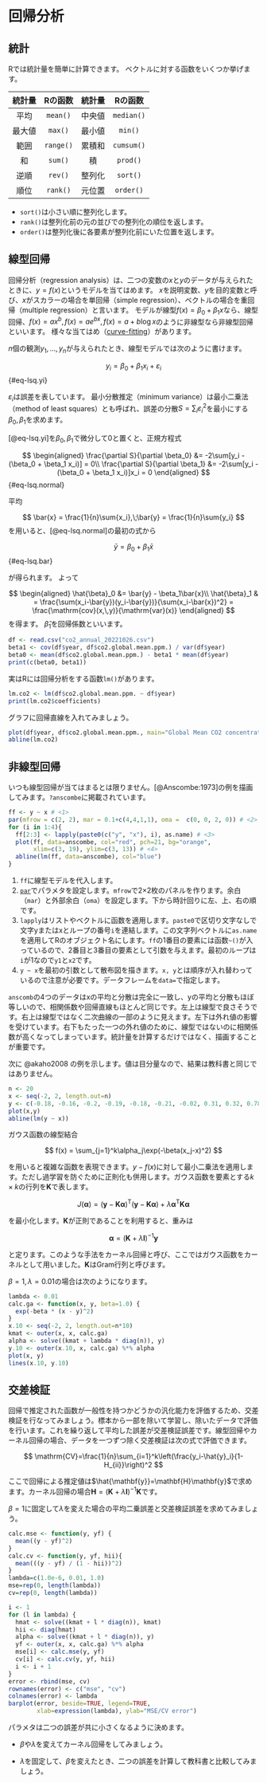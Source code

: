 # 回帰分析

## 統計

Rでは統計量を簡単に計算できます。 ベクトルに対する函数をいくつか挙げます。

| 統計量 |  Rの函数  | 統計量 |  Rの函数   |
|:------:|:---------:|:------:|:----------:|
|  平均  | `mean()`  | 中央値 | `median()` |
| 最大値 |  `max()`  | 最小値 |  `min()`   |
|  範囲  | `range()` | 累積和 | `cumsum()` |
|   和   |  `sum()`  |   積   |  `prod()`  |
|  逆順  |  `rev()`  | 整列化 |  `sort()`  |
|  順位  | `rank()`  | 元位置 | `order()`  |

-   `sort()`は小さい順に整列化します。
-   `rank()`は整列化前の元の並びでの整列化の順位を返します。
-   `order()`は整列化後に各要素が整列化前にいた位置を返します。

## 線型回帰

回帰分析（regression analysis）は、二つの変数の$x$と$y$のデータが与えられたときに、$y=f(x)$というモデルを当てはめます。 $x$を説明変数、$y$を目的変数と呼び、$x$がスカラーの場合を単回帰（simple regression）、ベクトルの場合を重回帰（multiple regression）と言います。 モデルが線型$f(x) = \beta_0 + \beta_1 x$なら、線型回帰、$f(x)=ax^b, f(x)=ae^{bx}, f(x)=a + b\log x$のように非線型なら非線型回帰といいます。 様々な当てはめ（[curve-fitting](https://xkcd.com/2048/)）があります。

$n$個の観測$y_1, \dots, y_n$が与えられたとき、線型モデルでは次のように書けます。

$$
y_i = \beta_0 + \beta_1 x_i + \varepsilon_i
$$ {#eq-lsq.yi}

$\varepsilon_i$は誤差を表しています。 最小分散推定（minimum variance）は最小二乗法（method of least squares）とも呼ばれ、誤差の分散$S=\sum_i \varepsilon_i^2$を最小にする$\beta_0,\,\beta_1$を求めます。

[@eq-lsq.yi]を$\beta_0,\,\beta_1$で微分して0と置くと、正規方程式

$$
\begin{aligned}
  \frac{\partial S}{\partial \beta_0} &= -2\sum[y_i - (\beta_0 + \beta_1 x_i)] = 0\\
  \frac{\partial S}{\partial \beta_1} &= -2\sum[y_i - (\beta_0 + \beta_1 x_i)]x_i = 0
\end{aligned}
$$ {#eq-lsq.normal}

平均

$$
\bar{x} = \frac{1}{n}\sum{x_i},\;\bar{y} = \frac{1}{n}\sum{y_i}
$$ を用いると、[@eq-lsq.normal]の最初の式から

$$
\bar{y} = \beta_0 + \beta_1\bar{x}
$$ {#eq-lsq.bar}

が得られます。 よって

$$
\begin{aligned}
  \hat{\beta}_0 &= \bar{y} - \beta_1\bar{x}\\
  \hat{\beta}_1 & = \frac{\sum(x_i-\bar{y})(y_i-\bar{y})}{\sum(x_i-\bar{x})^2} = \frac{\mathrm{cov}(x,\,y)}{\mathrm{var}(x)}
\end{aligned}
$$ を得ます。 $\hat{\beta}_1$を回帰係数といいます。

```r
df <- read.csv("co2_annual_20221026.csv")
beta1 <- cov(df$year, df$co2.global.mean.ppm.) / var(df$year)
beta0 <- mean(df$co2.global.mean.ppm.) - beta1 * mean(df$year)
print(c(beta0, beta1))
```

実はRには回帰分析をする函数`lm()`があります。

```r
lm.co2 <- lm(df$co2.global.mean.ppm. ~ df$year)
print(lm.co2$coefficients)
```

グラフに回帰直線を入れてみましょう。

```r
plot(df$year, df$co2.global.mean.ppm., main="Global Mean CO2 concentration", xlab="year", ylab="CO2 ppm")
abline(lm.co2)
```

## 非線型回帰

いつも線型回帰が当てはまるとは限りません。[@Anscombe:1973]の例を描画してみます。`?anscombe`に掲載されています。

```r
ff <- y ~ x # <1>
par(mfrow = c(2, 2), mar = 0.1+c(4,4,1,1), oma =  c(0, 0, 2, 0)) # <2>
for (i in 1:4){
  ff[2:3] <- lapply(paste0(c("y", "x"), i), as.name) # <3>
  plot(ff, data=anscombe, col="red", pch=21, bg="orange",
       xlim=c(3, 19), ylim=c(3, 13)) # <4>
  abline(lm(ff, data=anscombe), col="blue")
}
```

1.  `ff`に線型モデルを代入します。
2.  [`par`](https://search.r-project.org/R/refmans/graphics/html/par.html)でパラメタを設定します。`mfrow`で2×2枚のパネルを作ります。余白（`mar`）と外部余白（`oma`）を設定します。下から時計回りに左、上、右の順です。
3.  `lapply`はリストやベクトルに函数を適用します。`paste0`で区切り文字なしで文字yまたはxとループの番号`i`を連結します。この文字列ベクトルに`as.name`を適用してRのオブジェクト名にします。`ff`の1番目の要素には函数`~()`が入っているので、2番目と3番目の要素として引数を与えます。最初のループは`i`が1なので`y1`と`x2`です。
4.  `y ~ x`を最初の引数として散布図を描きます。`x, y`とは順序が入れ替わっているので注意が必要です。データフレームを`data=`で指定します。

`anscomb`の4つのデータはxの平均と分散は完全に一致し、yの平均と分散もほぼ等しいので、相関係数や回帰直線もほとんど同じです。左上は線型で良さそうです。右上は線型ではなく二次曲線の一部のように見えます。左下は外れ値の影響を受けています。右下もたった一つの外れ値のために、線型ではないのに相関係数が高くなってしまっています。統計量を計算するだけではなく、描画することが重要です。

次に @akaho2008 の例を示します。値は目分量なので、結果は教科書と同じではありません。

```r
n <- 20
x <- seq(-2, 2, length.out=n)
y <- c(-0.18, -0.16, -0.2, -0.19, -0.18, -0.21, -0.02, 0.31, 0.32, 0.78, 0.69, 0.4, 0.22, 0.2, -0.14, -0.16, -0.32, -0.4, -0.4, -0.6)
plot(x,y)
abline(lm(y ~ x))
```

ガウス函数の線型結合

$$
f(x) = \sum_{j=1}^k\alpha_j\exp(-\beta(x_j-x)^2)
$$

を用いると複雑な函数を表現できます。$y-f(x)$に対して最小二乗法を適用します。ただし過学習を防ぐために正則化も併用します。ガウス函数を要素とする$k\times k$の行列を$\mathbf{K}$で表します。

$$
J(\mathbf{\boldsymbol\alpha})=(\mathbf{y} - \mathbf{K}\boldsymbol\alpha)^\mathrm{T}(\mathbf{y} - \mathbf{K}\boldsymbol\alpha)+\lambda\boldsymbol\alpha^\mathrm{T}\mathbf{K}\boldsymbol\alpha
$$

を最小化します。$\mathbf{K}$が正則であることを利用すると、重みは

$$
\boldsymbol\alpha=(\mathbf{K}+\lambda\mathbf{I})^{-1}\mathbf{y}
$$

と定ります。このような手法をカーネル回帰と呼び、ここではガウス函数をカーネルとして用いました。$\mathbf{K}$はGram行列と呼びます。

$\beta=1,\,\lambda=0.01$の場合は次のようになります。

```r
lambda <- 0.01
calc.ga <- function(x, y, beta=1.0) {
  exp(-beta * (x - y)^2)
}
x.10 <- seq(-2, 2, length.out=n*10)
kmat <- outer(x, x, calc.ga)
alpha <- solve((kmat + lambda * diag(n)), y)
y.10 <- outer(x.10, x, calc.ga) %*% alpha
plot(x, y)
lines(x.10, y.10)
```

## 交差検証

回帰で推定された函数が一般性を持つかどうかの汎化能力を評価するため、交差検証を行なってみましょう。標本から一部を除いて学習し、除いたデータで評価を行います。これを繰り返して平均した誤差が交差検証誤差です。線型回帰やカーネル回帰の場合、データを一つずつ除く交差検証は次の式で評価できます。

$$
\mathrm{CV}=\frac{1}{n}\sum_{i=1}^k\left(\frac{y_i-\hat{y}_i}{1-H_{ii}}\right)^2
$$

ここで回帰による推定値は$\hat{\mathbf{y}}=\mathbf{H}\mathbf{y}$で求めます。カーネル回帰の場合$\mathbf{H}=(\mathbf{K}+\lambda\mathbf{I})^{-1}\mathbf{K}$です。

$\beta=1$に固定して$\lambda$を変えた場合の平均二乗誤差と交差検証誤差を求めてみましょう。

```r
calc.mse <- function(y, yf) {
  mean((y - yf)^2)
}
calc.cv <- function(y, yf, hii){
  mean(((y - yf) / (1 - hii))^2)
}
lambda=c(1.0e-6, 0.01, 1.0)
mse=rep(0, length(lambda))
cv=rep(0, length(lambda))

i <- 1
for (l in lambda) {
  hmat <- solve((kmat + l * diag(n)), kmat)
  hii <- diag(hmat)
  alpha <- solve((kmat + l * diag(n)), y)
  yf <- outer(x, x, calc.ga) %*% alpha
  mse[i] <- calc.mse(y, yf)
  cv[i] <- calc.cv(y, yf, hii)
  i <- i + 1
}
error <- rbind(mse, cv)
rownames(error) <- c("mse", "cv")
colnames(error) <- lambda
barplot(error, beside=TRUE, legend=TRUE,
        xlab=expression(lambda), ylab="MSE/CV error")
```

パラメタは二つの誤差が共に小さくなるように決めます。

::: {.callout-note title="練習"}
-   $\beta$や$\lambda$を変えてカーネル回帰をしてみましょう。

-   $\lambda$を固定して、$\beta$を変えたとき、二つの誤差を計算して教科書と比較してみましょう。
:::
